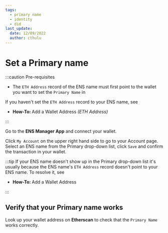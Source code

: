 ```yaml
---
tags:
  - primary name
  - identity
  - did
last_update:
  date: 12/09/2022
  author: cthulu
---
```



# Set a Primary name
:::caution Pre-requisites
 - The `ETH Address` record of the ENS name must first point to the wallet you want to set the `Primary Name` in

If you haven't set the `ETH Address` record to your ENS name, see
 - <Link to="/docs/howto/add-wallet-address#eth-address"><b>How-To: </b>Add a Wallet Address <i>(ETH Address)</i></Link>
:::

Go to the <Link to="https://app.ens.domains"><b>ENS Manager App</b></Link> and connect your wallet.

Click `My Account` on the upper right hand side to go to your Account page. Select an ENS name from the Primary drop-down list, click `Save` and confirm the transaction in your wallet.
<BrowserWindow>
  <Image img="/img/howto/set-primary-name-1.png"/>
</BrowserWindow>

:::tip
If your ENS name doesn't show up in the Primary drop-down list it's usually because the ENS name's `ETH Address` record doesn't point to your ENS name. To resolve it, see
 - <Link to="/docs/howto/add-wallet-address#eth-address"><b>How-To: </b>Add a Wallet Address</Link>
:::

## Verify that your Primary name works
Look up your wallet address on <Link to="https://etherscan.io"><b>Etherscan</b></Link> to check that the `Primary Name` works correctly.

<BrowserWindow url="etherscan.io">
  <Image img="/img/howto/set-primary-name-2.png"/>
</BrowserWindow>
